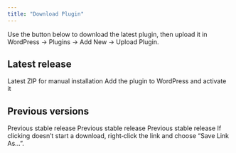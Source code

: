 ```yaml
---
title: "Download Plugin"
---
```


Use the button below to download the latest plugin, then upload it in WordPress → Plugins → Add New → Upload Plugin.

## Latest release

<CardGroup cols={2}>
  <Card title="Download v3.0.6" icon="download" href="https://raw.githubusercontent.com/shubham-auxout/docs/main/Downloads/auxpay-payment-gateway-3.0.6.zip">
    Latest ZIP for manual installation
  </Card>
  <Card title="Install & Activate" icon="download" href="/integrations/woocommerce/install-activate">
    Add the plugin to WordPress and activate it
  </Card>
</CardGroup>

## Previous versions

<CardGroup cols={3}>
  <Card title="Download v3.0.5 (With Smart Routing)" icon="download" href="https://raw.githubusercontent.com/shubham-auxout/docs/main/Downloads/auxpay-payment-gateway-3.0.5.zip">
    Previous stable release
  </Card>
  <Card title="Download v3.0.3" icon="download" href="https://raw.githubusercontent.com/shubham-auxout/docs/main/Downloads/auxpay-payment-gateway-3.0.3.zip">
    Previous stable release
  </Card>
  <Card title="Download v3.0.2" icon="download" href="https://raw.githubusercontent.com/shubham-auxout/docs/main/Downloads/auxpay-payment-gateway-3.0.2.zip">
    Previous stable release
  </Card>
</CardGroup>

<Callout type="info">
If clicking doesn’t start a download, right‑click the link and choose “Save Link As…”.
</Callout>
